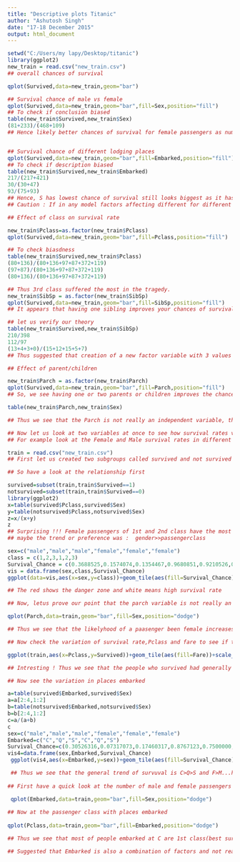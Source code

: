 ```yaml
---
title: "Descriptive plots Titanic"
author: "Ashutosh Singh"
date: "17-18 December 2015"
output: html_document
---
```

```r
setwd("C:/Users/my lapy/Desktop/titanic")
library(ggplot2)
new_train = read.csv("new_train.csv")
## overall chances of survival

qplot(Survived,data=new_train,geom="bar")

## Survival chance of male vs female
qplot(Survived,data=new_train,geom="bar",fill=Sex,position="fill")
## To check if conclusion biased
table(new_train$Survived,new_train$Sex)
(81+233)/(468+109)
## Hence likely better chances of survival for female passengers as number of female passengers almost half of male passengers still higher count in survival list


## Survival chance of different lodging places
qplot(Survived,data=new_train,geom="bar",fill=Embarked,position="fill")
## To check if description biased
table(new_train$Survived,new_train$Embarked)
217/(217+421)
30/(30+47)
93/(75+93)
## Hence, S has lowest chance of survival still looks biggest as it has strength of numbers
## Caution : If in any model factors affecting different for different places, s will heavily dominate. So, suggested that cluster according to requirement

## Effect of class on survival rate

new_train$Pclass=as.factor(new_train$Pclass)
qplot(Survived,data=new_train,geom="bar",fill=Pclass,position="fill")

## To check biasdness
table(new_train$Survived,new_train$Pclass)
(80+136)/(80+136+97+87+372+119)
(97+87)/(80+136+97+87+372+119)
(80+136)/(80+136+97+87+372+119)

## Thus 3rd class suffered the most in the tragedy.
new_train$SibSp = as.factor(new_train$SibSp)
qplot(Survived,data=new_train,geom="bar",fill=SibSp,position="fill")
## It appears that having one sibling improves your chances of survival; whereas you are better off alone than having more than one sibling

## let us verify our theory
table(new_train$Survived,new_train$SibSp)
210/398
112/97
(13+4+3+0)/(15+12+15+5+7)
## Thus suggested that creation of a new factor variable with 3 values : no siblings, one sibling and more than one sibling

## Effect of parent/children

new_train$Parch = as.factor(new_train$Parch)
qplot(Survived,data=new_train,geom="bar",fill=Parch,position="fill")
## So, we see having one or two parents or children improves the chances of survival. Or maybe because women are most likely to be with children.

table(new_train$Parch,new_train$Sex)

## Thus we see that the Parch is not really an independent variable, the chances that if the Parch is one or more than one  , then it is very likely that she is female passenger

## Now let us look at two variables at once to see how survival rates vary within these subgroups
## For example look at the Female and Male survival rates in different passenger classes to see if they were treated differentially

train = read.csv("new_train.csv")
## First let us created two subgroups called survived and not survived to be able to variables required for creating heatmaps 

## So have a look at the relationship first

survived=subset(train,train$Survived==1)
notsurvived=subset(train,train$Survived==0)
library(ggplot2)
x=table(survived$Pclass,survived$Sex)
y=table(notsurvived$Pclass,notsurvived$Sex)
z=x/(x+y)
z
## Surprising !!! Female passengers of 1st and 2nd class have the most chances of survival,whereas of 3rd class has 50% which is still higher than male survival rate in 1st class
## maybe the trend or preference was :  gender>>passengerclass

sex=c("male","male","male","female","female","female")
class = c(1,2,3,1,2,3)
Survival_Chance = c(0.3688525,0.1574074,0.1354467,0.9680851,0.9210526,0.5000000)
vis = data.frame(sex,class,Survival_Chance)
ggplot(data=vis,aes(x=sex,y=class))+geom_tile(aes(fill=Survival_Chance))+scale_fill_gradient(name="Survival chance of genders across Passenger class",low = "red",high="white")

## The red shows the danger zone and white means high survival rate

## Now, letus prove our point that the parch variable is not really an independent variable. For this purpose we will look the survival chances across genders when Parch variable is >=

qplot(Parch,data=train,geom="bar",fill=Sex,position="dodge")

## Thus we see that the likelyhood of a paasenger been female increases highly with increasing Parch variable

## Now check the variation of survival rate,Pclass and fare to see if they are independent or correlated

ggplot(train,aes(x=Pclass,y=Survived))+geom_tile(aes(fill=Fare))+scale_fill_gradient(name="Variation of fare,classes and survival",low="white",high="black")

## Intresting ! Thus we see that the people who survived had generally paid higher fares than who didnot survived. We donot know the reason of this but it must be something to do with privilages. The 3rd class is indifferent to this feature

## Now see the variation in places embarked

a=table(survived$Embarked,survived$Sex)
a=a[2:4,1:2]
b=table(notsurvived$Embarked,notsurvived$Sex)
b=b[2:4,1:2]
c=a/(a+b)
c
sex=c("male","male","male","female","female","female")
Embarked=c("C","Q","S","C","Q","S")
Survival_Chance=c(0.30526316,0.07317073,0.17460317,0.8767123,0.7500000,0.6896552)
vis4=data.frame(sex,Embarked,Survival_Chance)
 ggplot(vis4,aes(x=Embarked,y=sex))+geom_tile(aes(fill=Survival_Chance))+scale_fill_gradient(name="Variation of fare,classes and survival",low="white",high="green")

 ## Thus we see that the general trend of survuval is C>Q>S and F>M...however male at Q looks like an exception. We may like to know more about it
 
## First have a quick look at the number of male and female passengers at each place

 qplot(Embarked,data=train,geom="bar",fill=Sex,position="dodge")
 
## Now at the passenger class with places embarked
 
qplot(Pclass,data=train,geom="bar",fill=Embarked,position="dodge")

## Thus we see that most of people embarked at C are 1st class(best survival chances), at S are 3rd class(least survival chance). However the differentiating factor about Q is that though at places C and S both 1st and 3rd class are present, Q is overwhemingly 3rd class. Thus the difference

## Suggested that Embarked is also a combination of factors and not really an independent variable
 




```